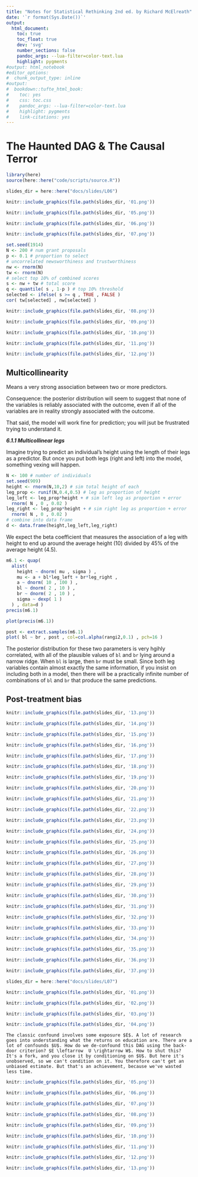 ```yaml
---
title: "Notes for Statistical Rethinking 2nd ed. by Richard McElreath"
date: '`r format(Sys.Date())`'
output:
  html_document:
    toc: true
    toc_float: true
    dev: 'svg'
    number_sections: false
    pandoc_args: --lua-filter=color-text.lua
    highlight: pygments
#output: html_notebook
#editor_options: 
#  chunk_output_type: inline
#output:
#  bookdown::tufte_html_book:
#    toc: yes
#    css: toc.css
#    pandoc_args: --lua-filter=color-text.lua
#    highlight: pygments
#    link-citations: yes
---
```


# The Haunted DAG & The Causal Terror

```r
library(here)
source(here::here("code/scripts/source.R"))
```

```r
slides_dir = here::here("docs/slides/L06")
```

```r
knitr::include_graphics(file.path(slides_dir, '01.png'))
```

```r
knitr::include_graphics(file.path(slides_dir, '05.png'))
```

```r
knitr::include_graphics(file.path(slides_dir, '06.png'))
```

```r
knitr::include_graphics(file.path(slides_dir, '07.png'))
```

```r
set.seed(1914)
N <- 200 # num grant proposals
p <- 0.1 # proportion to select
# uncorrelated newsworthiness and trustworthiness
nw <- rnorm(N)
tw <- rnorm(N)
# select top 10% of combined scores
s <- nw + tw # total score
q <- quantile( s , 1-p ) # top 10% threshold
selected <- ifelse( s >= q , TRUE , FALSE )
cor( tw[selected] , nw[selected] )
```


```r
knitr::include_graphics(file.path(slides_dir, '08.png'))
```

```r
knitr::include_graphics(file.path(slides_dir, '09.png'))
```


```r
knitr::include_graphics(file.path(slides_dir, '10.png'))
```

```r
knitr::include_graphics(file.path(slides_dir, '11.png'))
```

```r
knitr::include_graphics(file.path(slides_dir, '12.png'))
```

## Multicollinearity

Means a very strong association between two or more predictors. 

Consequence: the posterior distribution will seem to suggest that none of the variables is reliably associated with the outcome, even if all of the variables are in reality strongly associated with the outcome.

That said, the model will work fine for prediction; you will jsut be frustrated trying to understand it.

***6.1.1 Multicollinear legs***

Imagine trying to predict an individual's height using the length of their legs as a predictor. But once you put both legs (right and left) into the model, something vexing will happen. 

```r
N <- 100 # number of individuals
set.seed(909)
height <- rnorm(N,10,2) # sim total height of each
leg_prop <- runif(N,0.4,0.5) # leg as proportion of height
leg_left <- leg_prop*height + # sim left leg as proportion + error
  rnorm( N , 0 , 0.02 )
leg_right <- leg_prop*height + # sim right leg as proportion + error
  rnorm( N , 0 , 0.02 )
# combine into data frame
d <- data.frame(height,leg_left,leg_right)
```

We expect the beta coefficient that measures the association of a leg with height to end up around the average height (10) divided by 45% of the average height (4.5). 

```r
m6.1 <- quap(
  alist(
    height ~ dnorm( mu , sigma ) ,
    mu <- a + bl*leg_left + br*leg_right ,
    a ~ dnorm( 10 , 100 ) ,
    bl ~ dnorm( 2 , 10 ) ,
    br ~ dnorm( 2 , 10 ) ,
    sigma ~ dexp( 1 )
  ) , data=d )
precis(m6.1)
```

```r
plot(precis(m6.1))
```

```r
post <- extract.samples(m6.1)
plot( bl ~ br , post , col=col.alpha(rangi2,0.1) , pch=16 )
```

The posterior distribution for these two parameters is very hgihly correlated, with all of the plausible values of `bl` and `br` lying around a narrow ridge. When `bl` is large, then `br` must be small. Since both leg variables contain almost exactly the same information, if you insist on including both in a model, then there will be a practically infinite number of combinations of `bl` and `br` that produce the same predictions.

## Post-treatment bias

```r
knitr::include_graphics(file.path(slides_dir, '13.png'))
```

```r
knitr::include_graphics(file.path(slides_dir, '14.png'))
```

```r
knitr::include_graphics(file.path(slides_dir, '15.png'))
```

```r
knitr::include_graphics(file.path(slides_dir, '16.png'))
```

```r
knitr::include_graphics(file.path(slides_dir, '17.png'))
```

```r
knitr::include_graphics(file.path(slides_dir, '18.png'))
```

```r
knitr::include_graphics(file.path(slides_dir, '19.png'))
```

```r
knitr::include_graphics(file.path(slides_dir, '20.png'))
```

```r
knitr::include_graphics(file.path(slides_dir, '21.png'))
```



```r
knitr::include_graphics(file.path(slides_dir, '22.png'))
```



```r
knitr::include_graphics(file.path(slides_dir, '23.png'))
```



```r
knitr::include_graphics(file.path(slides_dir, '24.png'))
```



```r
knitr::include_graphics(file.path(slides_dir, '25.png'))
```



```r
knitr::include_graphics(file.path(slides_dir, '26.png'))
```

 

```r
knitr::include_graphics(file.path(slides_dir, '27.png'))
```


```r
knitr::include_graphics(file.path(slides_dir, '28.png'))
```

```r
knitr::include_graphics(file.path(slides_dir, '29.png'))
```

```r
knitr::include_graphics(file.path(slides_dir, '30.png'))
```

```r
knitr::include_graphics(file.path(slides_dir, '31.png'))
```

```r
knitr::include_graphics(file.path(slides_dir, '32.png'))
```



```r
knitr::include_graphics(file.path(slides_dir, '33.png'))
```

```r
knitr::include_graphics(file.path(slides_dir, '34.png'))
```

```r
knitr::include_graphics(file.path(slides_dir, '35.png'))
```

```r
knitr::include_graphics(file.path(slides_dir, '36.png'))
```

```r
knitr::include_graphics(file.path(slides_dir, '37.png'))
```

```r
slides_dir = here::here("docs/slides/L07")
```

```r
knitr::include_graphics(file.path(slides_dir, '01.png'))
```


```r
knitr::include_graphics(file.path(slides_dir, '02.png'))
```


```r
knitr::include_graphics(file.path(slides_dir, '03.png'))
```



```r
knitr::include_graphics(file.path(slides_dir, '04.png'))
```

```marginfigure
The classic confound involves some exposure $E$. A lot of research goes into understanding what the returns on education are. There are a lot of confounds $U$. How do we de-confound this DAG using the back-door criterion? $E \leftarrow  U \rightarrow W$. How to shut this? It's a fork, and you close it by conditioning on $U$. But here it's unobserved, so we can't condition on it. You therefore can't get an unbiased estimate. But that's an achievement, because we've wasted less time. 
```

```r
knitr::include_graphics(file.path(slides_dir, '05.png'))
```


```r
knitr::include_graphics(file.path(slides_dir, '06.png'))
```


```r
knitr::include_graphics(file.path(slides_dir, '07.png'))
```

```r
knitr::include_graphics(file.path(slides_dir, '08.png'))
```

```r
knitr::include_graphics(file.path(slides_dir, '09.png'))
```



```r
knitr::include_graphics(file.path(slides_dir, '10.png'))
```



```r
knitr::include_graphics(file.path(slides_dir, '11.png'))
```



```r
knitr::include_graphics(file.path(slides_dir, '12.png'))
```



```r
knitr::include_graphics(file.path(slides_dir, '13.png'))
```




